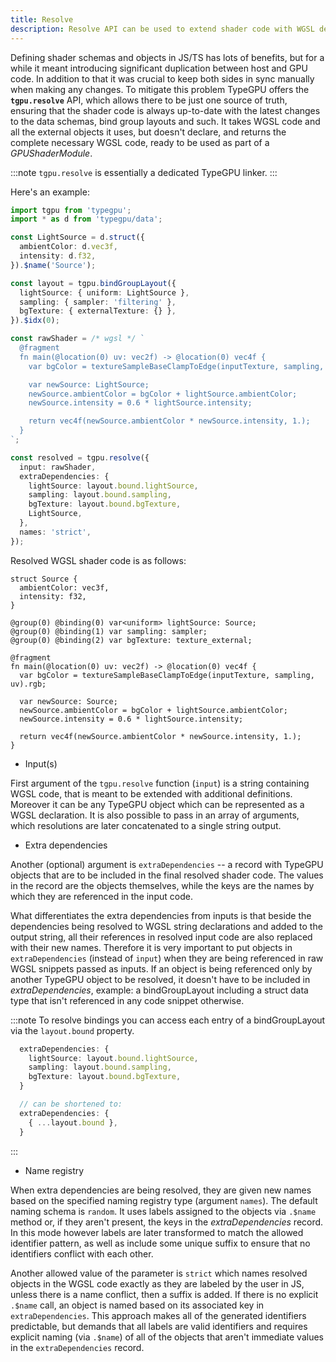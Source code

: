 ```yaml
---
title: Resolve
description: Resolve API can be used to extend shader code with WGSL definitions of TypeGPU-defined objects.
---
```


Defining shader schemas and objects in JS/TS has lots of benefits, but for a while it meant introducing significant duplication between host and GPU code.
In addition to that it was crucial to keep both sides in sync manually when making any changes.
To mitigate this problem TypeGPU offers the **`tgpu.resolve`** API, which allows there to be just one source of truth,
ensuring that the shader code is always up-to-date with the latest changes to the data schemas, bind group layouts and such. It takes WGSL code and all the external objects it uses, but doesn't declare, and returns the complete necessary WGSL code, ready to be used as part of a *GPUShaderModule*.

:::note
`tgpu.resolve` is essentially a dedicated TypeGPU linker.
:::

Here's an example:
```ts
import tgpu from 'typegpu';
import * as d from 'typegpu/data';

const LightSource = d.struct({
  ambientColor: d.vec3f,
  intensity: d.f32,
}).$name('Source');

const layout = tgpu.bindGroupLayout({
  lightSource: { uniform: LightSource },
  sampling: { sampler: 'filtering' },
  bgTexture: { externalTexture: {} },
}).$idx(0);

const rawShader = /* wgsl */ `
  @fragment
  fn main(@location(0) uv: vec2f) -> @location(0) vec4f {
    var bgColor = textureSampleBaseClampToEdge(inputTexture, sampling, uv).rgb;

    var newSource: LightSource;
    newSource.ambientColor = bgColor + lightSource.ambientColor;
    newSource.intensity = 0.6 * lightSource.intensity;

    return vec4f(newSource.ambientColor * newSource.intensity, 1.);
  }
`;

const resolved = tgpu.resolve({
  input: rawShader,
  extraDependencies: {
    lightSource: layout.bound.lightSource,
    sampling: layout.bound.sampling,
    bgTexture: layout.bound.bgTexture,
    LightSource,
  },
  names: 'strict',
});
```

Resolved WGSL shader code is as follows:

```wgsl
struct Source {
  ambientColor: vec3f,
  intensity: f32,
}

@group(0) @binding(0) var<uniform> lightSource: Source;
@group(0) @binding(1) var sampling: sampler;
@group(0) @binding(2) var bgTexture: texture_external;

@fragment
fn main(@location(0) uv: vec2f) -> @location(0) vec4f {
  var bgColor = textureSampleBaseClampToEdge(inputTexture, sampling, uv).rgb;

  var newSource: Source;
  newSource.ambientColor = bgColor + lightSource.ambientColor;
  newSource.intensity = 0.6 * lightSource.intensity;

  return vec4f(newSource.ambientColor * newSource.intensity, 1.);
}
```

* Input(s)

First argument of the `tgpu.resolve` function (`input`) is a string containing WGSL code, that is meant to be extended with additional definitions. Moreover it can be any TypeGPU object which can be represented as a WGSL declaration. It is also possible to pass in an array of arguments, which resolutions are later concatenated to a single string output.

* Extra dependencies

Another (optional) argument is `extraDependencies` -- a record with TypeGPU objects that are to be included in the final resolved shader code. The values in the record are the objects themselves, while the keys are the names by which they are referenced in the input code. 

What differentiates the extra dependencies from inputs is that beside the dependencies being resolved to WGSL string declarations and added to the output string, all their references in resolved input code are also replaced with their new names. Therefore it is very important to put objects in `extraDependencies` (instead of `input`) when they are being referenced in raw WGSL snippets passed as inputs. If an object is being referenced only by another TypeGPU object to be resolved, it doesn't have to be included in *extraDependencies*, example: a bindGroupLayout including a struct data type that isn't referenced in any code snippet otherwise.

:::note
To resolve bindings you can access each entry of a bindGroupLayout via the `layout.bound` property.

```ts
  extraDependencies: {
    lightSource: layout.bound.lightSource,
    sampling: layout.bound.sampling,
    bgTexture: layout.bound.bgTexture,
  }

  // can be shortened to:
  extraDependencies: {
    { ...layout.bound },
  }
```
:::

* Name registry

When extra dependencies are being resolved, they are given new names based on the specified naming registry type (argument `names`).
The default naming schema is `random`. It uses labels assigned to the objects via `.$name` method or, if they aren't present, the keys in the *extraDependencies* record. 
In this mode however labels are later transformed to match the allowed identifier pattern, as well as include some unique suffix to ensure that no identifiers conflict with each other. 

Another allowed value of the parameter is `strict` which names resolved objects in the WGSL code exactly as they are labeled by the user in JS, 
unless there is a name conflict, then a suffix is added. 
If there is no explicit `.$name` call, an object is named based on its associated key in `extraDependencies`. 
This approach makes all of the generated identifiers predictable, but demands that all labels are valid identifiers 
and requires explicit naming (via `.$name`) of all of the objects that aren't immediate values in the `extraDependencies` record.
